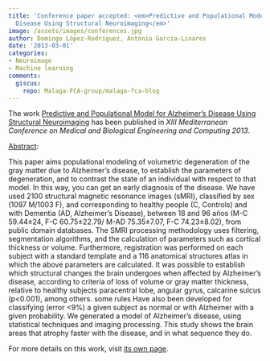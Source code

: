 ```yaml
---
title: 'Conference paper accepted: <em>Predictive and Populational Model for Alzheimer''s
  Disease Using Structural Neuroimaging</em>'
image: /assets/images/conferences.jpg
author: Domingo López-Rodríguez, Antonio García-Linares
date: '2013-03-01'
categories:
- Neuroimage
- Machine learning
comments:
  giscus:
    repo: Malaga-FCA-group/malaga-fca-blog
---
```


The work <u>Predictive and Populational Model for Alzheimer's Disease Using Structural Neuroimaging</u> has been published in <em><em>XIII Mediterranean Conference on Medical and Biological Engineering and Computing</em> 2013</em>.

<u>Abstract</u>:



This paper aims populational modeling of volumetric degeneration of the gray matter due to Alzheimer's disease, to establish the parameters of degeneration, and to contrast the state of an individual with respect to that model. In this way, you can get an early diagnosis of the disease. We have used 2100 structural magnetic resonance images (sMRI), classified by sex (1097 M/1003 F), and corresponding to healthy people (C, Controls) and with Dementia (AD, Alzheimer’s Disease), between 18 and 96 años (M-C 59.44±24, F-C 60.75±22.79/ M-AD 75.35±7.07, F-C 74.23±8.02), from public domain databases. The SMRI processing methodology uses filtering, segmentation algorithms, and the calculation of parameters such as cortical thickness or volume. Furthermore, registration was performed on each subject with a standard template and a 116 anatomical structures atlas in which the above parameters are calculated. It was possible to establish which structural changes the brain undergoes when affected by Alzheimer's disease, according to criteria of loss of volume or gray matter thickness, relative to healthy subjects paracentral lobe, angular gyrus, calcarine sulcus (p<0.001), among others. some rules Have also been developed for classifying (error <9%) a given subject as normal or with Alzheimer with a given probability. We generated a model of Alzheimer's disease, using statistical techniques and imaging processing. This study shows the brain areas that atrophy faster with the disease, and in what sequence they do.




For more details on this work, visit <a href='/publications/conferences/2013-ifmbe'>its own page</a>.
